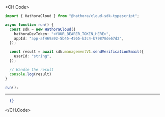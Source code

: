 
<CH.Code>
```typescript SendVerificationEmail.ts
import { HathoraCloud } from "@hathora/cloud-sdk-typescript";

async function run() {
  const sdk = new HathoraCloud({
    hathoraDevToken: "<YOUR_BEARER_TOKEN_HERE>",
    appId: "app-af469a92-5b45-4565-b3c4-b79878de67d2",
  });

  const result = await sdk.managementV1.sendVerificationEmail({
    userId: "string",
  });

  // Handle the result
  console.log(result)
}

run();
```
---

```json Example Response
  {}
```
</CH.Code>
